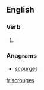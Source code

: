 
==English==

===Verb===
{{head|en}}

# {{en-third-person singular of|scrouge}}

===Anagrams===
* [[scourges#English|scourges]]

[[fr:scrouges]]